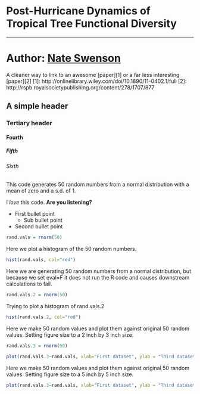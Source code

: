 # Post-Hurricane Dynamics of Tropical Tree Functional Diversity

---

# Author: [Nate Swenson](http://www.swensonlab.com)

A cleaner way to link to an awesome [paper][1] or a far less interesting [paper][2]
[1]: http://onlinelibrary.wiley.com/doi/10.1890/11-0402.1/full
[2]: http://rspb.royalsocietypublishing.org/content/278/1707/877



## A simple header
### Tertiary header
#### Fourth ####
##### Fifth #####
###### Sixth ######

This code generates 50 random numbers from a normal distribution with a mean of zero and a s.d. of 1.


I *love* this code. **Are you listening?**

* First bullet point
	* Sub bullet point
* Second bullet point

```r

rand.vals = rnorm(50)

```

Here we plot a histogram of the 50 random numbers.

```r

hist(rand.vals, col="red")

```
Here we are generating 50 random numbers from a normal distribution, but because we set eval=F it does not run the R code and causes downstream calculations to fail.

```r

rand.vals.2 = rnorm(50)

```

Trying to plot a histogram of rand.vals.2

```r

hist(rand.vals.2, col="red")

```

Here we make 50 random values and plot them against original 50 random values. Setting figure size to a 2 inch by 3 inch size.

```r

rand.vals.3 = rnorm(50)

plot(rand.vals.3~rand.vals, xlab="First dataset", ylab = "Third dataset", pch=21, bg="orange",cex=2,xlim=c(-5,5),ylim=c(-5,5))
```


Here we make 50 random values and plot them against original 50 random values. Setting figure size to a 5 inch by 5 inch size.

```r

plot(rand.vals.3~rand.vals, xlab="First dataset", ylab = "Third dataset", pch=21, bg="orange",cex=2,xlim=c(-5,5),ylim=c(-5,5))

```
